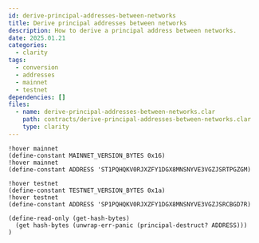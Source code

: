 ```yaml
---
id: derive-principal-addresses-between-networks
title: Derive principal addresses between networks
description: How to derive a principal address between networks.
date: 2025.01.21
categories:
  - clarity
tags:
  - conversion
  - addresses
  - mainnet
  - testnet
dependencies: []
files:
  - name: derive-principal-addresses-between-networks.clar
    path: contracts/derive-principal-addresses-between-networks.clar
    type: clarity
---
```


```clarity
!hover mainnet
(define-constant MAINNET_VERSION_BYTES 0x16)
!hover mainnet
(define-constant ADDRESS 'ST1PQHQKV0RJXZFY1DGX8MNSNYVE3VGZJSRTPGZGM)

!hover testnet
(define-constant TESTNET_VERSION_BYTES 0x1a)
!hover testnet
(define-constant ADDRESS 'SP1PQHQKV0RJXZFY1DGX8MNSNYVE3VGZJSRCBGD7R)

(define-read-only (get-hash-bytes)
  (get hash-bytes (unwrap-err-panic (principal-destruct? ADDRESS)))
)
```